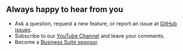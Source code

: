 
## Always happy to hear from you

- Ask a question, request a new feature, or report an issue at [GitHub issues](https://github.com/volkovlabs/business-text/issues).
- Subscribe to our [YouTube Channel](https://youtube.com/@volkovlabs) and leave your comments.
- Become a [Business Suite sponsor](https://github.com/sponsors/VolkovLabs).

<Enterprise />
